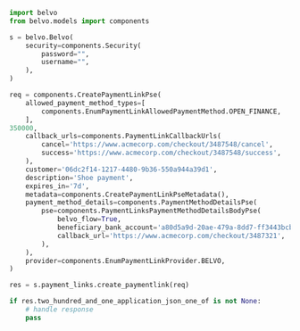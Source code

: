 ```python CreatePaymentlink.py
import belvo
from belvo.models import components

s = belvo.Belvo(
    security=components.Security(
        password="",
        username="",
    ),
)

req = components.CreatePaymentLinkPse(
    allowed_payment_method_types=[
        components.EnumPaymentLinkAllowedPaymentMethod.OPEN_FINANCE,
    ],
350000,
    callback_urls=components.PaymentLinkCallbackUrls(
        cancel='https://www.acmecorp.com/checkout/3487548/cancel',
        success='https://www.acmecorp.com/checkout/3487548/success',
    ),
    customer='06dc2f14-1217-4480-9b36-550a944a39d1',
    description='Shoe payment',
    expires_in='7d',
    metadata=components.CreatePaymentLinkPseMetadata(),
    payment_method_details=components.PaymentMethodDetailsPse(
        pse=components.PaymentLinksPaymentMethodDetailsBodyPse(
            belvo_flow=True,
            beneficiary_bank_account='a80d5a9d-20ae-479a-8dd7-ff3443bcbbfc',
            callback_url='https://www.acmecorp.com/checkout/3487321',
        ),
    ),
    provider=components.EnumPaymentLinkProvider.BELVO,
)

res = s.payment_links.create_paymentlink(req)

if res.two_hundred_and_one_application_json_one_of is not None:
    # handle response
    pass
```
